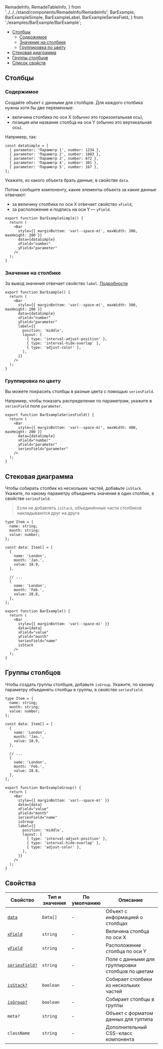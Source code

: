   RemadeInfo,
  RemadeTableInfo,
} from '../../../stand/components/RemadeInfo/RemadeInfo';
  BarExample,
  BarExampleSimple,
  BarExampleLabel,
  BarExampleSeriesField,
} from './examples/BarExample/BarExample';

<MdxMenu>

- [Столбцы](#столбцы)
  - [Содержимое](#содержимое)
  - [Значение на столбике](#значение-на-столбике)
  - [Группировка по цвету](#группировка-по-цвету)
- [Стековая диаграмма](#стековая-диаграмма)
- [Группы столбцов](#группы-столбцов)
- [Список свойств](#свойства)

</MdxMenu>

## Столбцы

### Содержимое

Создайте объект с данными для столбцов. Для каждого столбика нужны хотя бы две переменные:

- величина столбика по оси X (обычно это горизонтальная ось),
- позиция или название столбца на оси Y (обычно это вертикальная ось).

Например, так:

```tsx
const dataSimple = [
  { parameter: 'Параметр 1', number: 1234 },
  { parameter: 'Параметр 2', number: 1083 },
  { parameter: 'Параметр 3', number: 672 },
  { parameter: 'Параметр 4', number: 301 },
  { parameter: 'Параметр 5', number: 167 },
];
```

Укажите, из какого объекта брать данные, в свойстве `data`.

Потом сообщите компоненту, какие элементы объекта за какие данные отвечают:

- за величину столбика по оси X отвечает свойство `xField`,
- за расположение и подпись на оси Y — `yField`.

<BarExampleSimple />

```tsx
export function BarExampleSimple() {
  return (
    <Bar
      style={{ marginBottom: 'var(--space-m)', maxWidth: 300, maxHeight: 200 }}
      data={dataSimple}
      xField="number"
      yField="parameter"
    />
  );
}
```

### Значение на столбике

За вывод значения отвечает свойство `label`. [Подробности](https://g2plot.antv.vision/en/docs/api/plots/bar#label)

<BarExampleLabel />

```tsx
export function BarExample() {
  return (
    <Bar
      style={{ marginBottom: 'var(--space-m)', maxWidth: 300, maxHeight: 200 }}
      data={dataSimple}
      xField="number"
      yField="parameter"
      label={{
        position: 'middle',
        layout: [
          { type: 'interval-adjust-position' },
          { type: 'interval-hide-overlap' },
          { type: 'adjust-color' },
        ],
      }}
    />
  );
}
```

### Группировка по цвету

Вы можете покрасить столбцы в разные цвета с помощью `seriesField`.

Например, чтобы показать распределение по параметрам, укажите в `seriesField` поле `parameter`.

<BarExampleSeriesField />

```tsx
export function BarExampleSeriesField() {
  return (
    <Bar
      style={{ marginBottom: 'var(--space-m)', maxWidth: 400, maxHeight: 200 }}
      data={dataSimple}
      xField="number"
      yField="parameter"
      seriesField="parameter"
    />
  );
}
```

## Стековая диаграмма

Чтобы собирать столбик из нескольких частей, добавьте `isStack`. Укажите, по какому параметру объединять значения в один столбик, в свойстве `seriesField`.

> Если не добавлять `isStack`, объединённые части столбиков накладываются друг на друга

<BarExample />

```tsx
type Item = {
  name: string;
  month: string;
  value: number;
};

const data: Item[] = [
  {
    name: 'London',
    month: 'Jan.',
    value: 18.9,
  },

  // ...
  {
    name: 'London',
    month: 'Feb.',
    value: 28.8,
  },
];

export function BarExample() {
  return (
    <Bar
      style={{ marginBottom: 'var(--space-m)' }}
      data={data}
      xField="value"
      yField="month"
      seriesField="name"
      isStack
    />
  );
}
```

## Группы столбцов

Чтобы создать группы столбцов, добавьте `isGroup`. Укажите, по какому параметру объединять столбцы в группы, в свойстве `seriesField`.

<BarExampleGroup />

```tsx
type Item = {
  name: string;
  month: string;
  value: number;
};

const data: Item[] = [
  {
    name: 'London',
    month: 'Jan.',
    value: 18.9,
  },

  // ...
  {
    name: 'London',
    month: 'Feb.',
    value: 28.8,
  },
];

export function BarExampleGroup() {
  return (
    <Bar
      style={{ marginBottom: 'var(--space-m)' }}
      data={data}
      xField="value"
      yField="month"
      seriesField="name"
      isGroup
      label={{
        position: 'middle',
        layout: [
          { type: 'interval-adjust-position' },
          { type: 'interval-hide-overlap' },
          { type: 'adjust-color' },
        ],
      }}
    />
  );
}
```

## Свойства

<RemadeTableInfo apiUrl="https://g2plot.antv.vision/en/docs/api/plots/bar" />

| Свойство                                | Тип и значения | По умолчанию | Описание                                          |
| --------------------------------------- | -------------- | ------------ | ------------------------------------------------- |
| [`data`](#содержимое)                   | `Data[]`       | -            | Объект с информацией о столбцах                   |
| [`xField`](#содержимое)                 | `string`       | -            | Величина столбца по оси X                         |
| [`yField`](#содежимое)                  | `string`       | -            | Расположение столбца по оси Y                     |
| [`seriesField?`](#группировка-по-цвету) | `string`       | -            | Поле с данными для группировки столбцов по цветам |
| [`isStack?`](#стековая-диаграмма)       | `boolean`      | -            | Собирает столбики из нескольких частей            |
| [`isGroup?`](#группы-столбцов)          | `boolean`      | -            | Собирает столбцы в группы                         |
| `meta?`                                 | `string`       | -            | Объект с форматом данных для тултипа              |
| `className`                             | `string`       | -            | Дополнительный CSS-класс компонента               |
